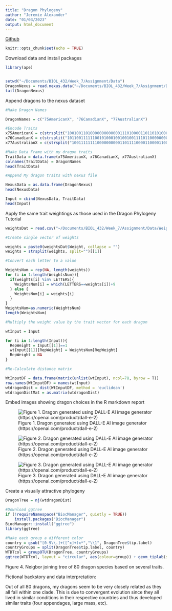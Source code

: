 ```yaml
---
title: "Dragon Phylogeny"
author: "Jeremie Alexander"
date: "01/03/2023"
output: html_document
---
```


[Github](https://github.com/JeremieAlex/DragonPhylogeny.git)

```r
knitr::opts_chunk$set(echo = TRUE)
```

Download data and install packages

```r
library(ape)


setwd("~/Documents/BIOL_432/Week_7/Assignment/Data")
DragonNexus = read.nexus.data("~/Documents/BIOL_432/Week_7/Assignment/Data/DragonMatrix.nex")
tail(DragonNexus)
```

Append dragons to the nexus dataset

```r
#Make Dragon Names

DragonNames = c("75AmericanX", "76CanadianX", "77AustralianX")

#Encode Traits
x75AmericanX = c(strsplit("100100110100000000000001110100001101101010001110100000???????0??00011100010011", ""))
x76CanadianX = c(strsplit("10110011111100101000100100100111101100000000011000??0000???????0??100101000011", ""))
x77AustralianX = c(strsplit("100111111110000000000110111100001100001100001000111000100000000000111000100100", ""))

#Make Data Frame with my dragon traits
TraitData = data.frame(x75AmericanX, x76CanadianX, x77AustralianX)
colnames(TraitData) = DragonNames
head(TraitData)

#Append My dragon traits with nexus file

NexusData = as.data.frame(DragonNexus)
head(NexusData)

Input = cbind(NexusData, TraitData)
head(Input)

```

Apply the same trait weightings as those used in the Dragon Phylogeny Tutorial

```r
weightsDat = read.csv("~/Documents/BIOL_432/Week_7/Assignment/Data/Weights.csv")

#Create single vector of weights

weights = paste0(weightsDat$Weight, collapse = "")
weights = strsplit(weights, split="")[[1]]

#Convert each letter to a value

WeightsNum = rep(NA, length(weights))
for (i in 1:length(WeightsNum)){
  if(weights[i] %in% LETTERS){
    WeightsNum[i] = which(LETTERS==weights[i])+9
  } else {
    WeightsNum[i] = weights[i]
  }
}
WeightsNum=as.numeric(WeightsNum)
length(WeightsNum)

#Multiply the weight value by the trait vector for each dragon

wtInput = Input

for (i in 1:length(Input)){
  RepWeight = Input[[1]]==1
  wtInput[[1]][RepWeight] = WeightsNum[RepWeight]
  RepWeight = NA
}

#Re-Calculate distance matrix

WtInputDF = data.frame(matrix(unlist(wtInput), ncol=78, byrow = T))
row.names(WtInputDF) = names(wtInput)
wtdragonDist = dist(WtInputDF, method = 'euclidean')
wtdragonDistMat = as.matrix(wtdragonDist)
```


Embed images showing dragon choices in the R markdown report
 
![Figure 1. Dragon generated using DALL-E AI image generator (https://openai.com/product/dall-e-2)](AmericanDragon.png)
 
 ![Figure 2. Dragon generated using DALL-E AI image generator (https://openai.com/product/dall-e-2)](CanadianDragon.png)

![Figure 3. Dragon generated using DALL-E AI image generator (https://openai.com/product/dall-e-2)](AustralianDragon.png)
 
 Create a visually attractive phylogeny
 
```r
DragonTree = nj(wtdragonDist)

#Download ggtree
if (!requireNamespace("BiocManager", quietly = TRUE))
    install.packages("BiocManager")
BiocManager::install("ggtree")
library(ggtree)

#Make each group a different color
country = gsub("[0-9\\.]+([^x]+)x*","\\1", DragonTree$tip.label)
countryGroups = split(DragonTree$tip.label, country)
WTDTcol = groupOTU(DragonTree, countryGroups)
ggtree(WTDTcol, layout = "circular", aes(colour=group)) + geom_tiplab(size=2, aes(angle = angle))
```

Figure 4. Neigbor joining tree of 80 dragon species based on several traits.

Fictional backstory and data interpretation:

Out of all 80 dragons, my dragons seem to be very closely related as they all fall within one clade. This is due to convergent evolution since they all lived in similar conditions in their respective countries and thus developed similar traits (four appendages, large mass, etc).
